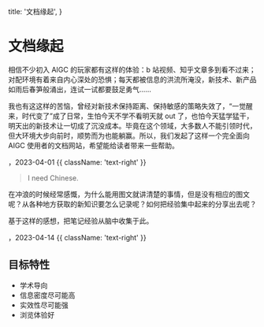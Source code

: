   title: '文档缘起',
}

# 文档缘起

相信不少初入 AIGC 的玩家都有这样的体验：b 站视频、知乎文章多到看不过来；对配环境有着来自内心深处的恐惧；每天都被信息的洪流所淹没，新技术、新产品如雨后春笋般涌出，连试一试都要鼓足勇气……

我也有这这样的苦恼，曾经对新技术保持距离、保持敏感的策略失效了，“一觉醒来，时代变了”成了日常，生怕今天不学不看明天就 out 了，也怕今天猛学猛干，明天出的新技术让一切成了沉没成本。毕竟在这个领域，大多数人不能引领时代，但大环境大步向前时，顺势而为也能躺赢。所以，我们发起了这样一个完全面向 AIGC 使用者的文档网站，希望能给读者带来一些帮助。

<Authors names="ciaochaos" />，2023-04-01 {{ className: 'text-right' }}



> I need Chinese.


在冲浪的时候经常感慨，为什么能用图文就讲清楚的事情，但是没有相应的图文呢？从各种地方获取的新知识要怎么记录呢？如何把经验集中起来的分享出去呢？

基于这样的感想，把笔记经验从脑中收集于此。

<Authors names="shichen" />，2023-04-14 {{ className: 'text-right' }}

## 目标特性

- 学术导向
- 信息密度尽可能高
- 实效性尽可能强
- 浏览体验好

